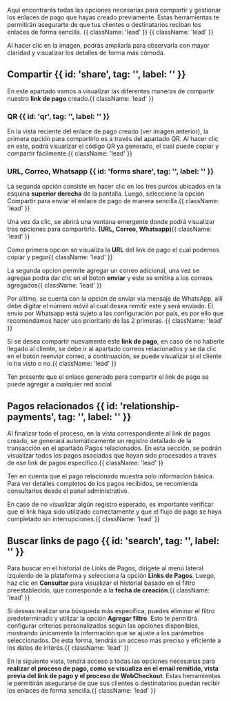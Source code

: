 
<HeroPattern />


Aquí encontrarás todas las opciones necesarias para compartir y gestionar los enlaces de pago que hayas creado previamente. Estas herramientas te permitirán asegurarte de que tus clientes o destinatarios reciban los enlaces de forma sencilla. {{ className: 'lead' }} {{ className: 'lead' }}

<Note>Al hacer clic en la imagen, podrás ampliarla para observarla con mayor claridad y visualizar los detalles de forma más cómoda.</Note>

## Compartir {{ id: 'share', tag: '', label: '' }}

En este apartado vamos a visualizar las diferentes maneras de compartir nuestro **link de pago** creado.{{ className: 'lead' }}

### QR {{ id: 'qr', tag: '', label: '' }}

En la vista reciente del enlace de pago creado (ver imagen anterior), la primera opción para compartirlo es a través del apartado QR. Al hacer clic en este, podrá visualizar el código QR ya generado, el cual puede copiar y compartir fácilmente.{{ className: 'lead' }}

<CenteredContainer>
    <ImageZoom
      src="/Qr_link.webp"
      alt="Qr_link"
      className="w-full h-auto shadow rounded-md my-0 transition-transform duration-300 ease-in-out cursor-pointer hover:scale-110 focus:scale-110" 
    />
</CenteredContainer>

### URL, Correo, Whatsapp {{ id: 'forms share', tag: '', label: '' }}

La segunda opción consiste en hacer clic en los tres puntos ubicados en la esquina **superior derecha** de la pantalla. Luego, seleccione la opción Compartir para enviar el enlace de pago de manera sencilla.{{ className: 'lead' }}


<CenteredContainer>
    <ImageZoom
      src="/Share_link.webp"
      alt="Share_link"
      className="w-full h-auto shadow rounded-md my-0 transition-transform duration-300 ease-in-out cursor-pointer hover:scale-110 focus:scale-110" 
    />
</CenteredContainer>

Una vez da clic, se abrirá una ventana emergente donde podrá visualizar tres opciones para compartirlo. **(URL, Correo, Whatsapp)**{{ className: 'lead' }}

Como primera opcion se visualiza la **URL** del link de pago el cual podemos copiar y pegar{{ className: 'lead' }}


<CenteredContainer>
    <ImageZoom
      src="/Url_link.webp"
      alt="Url_link"
      className="w-full h-auto shadow rounded-md my-0 transition-transform duration-300 ease-in-out cursor-pointer hover:scale-110 focus:scale-110" 
    />
</CenteredContainer>

La segunda opcion permite agregar un correo adicional, una vez se agregue podra dar clic en el boton **enviar** y este se emitira a los correos agregados{{ className: 'lead' }}

<CenteredContainer>
    <ImageZoom
      src="/Email_link.webp"
      alt="Email_link"
      className="w-full h-auto shadow rounded-md my-0 transition-transform duration-300 ease-in-out cursor-pointer hover:scale-110 focus:scale-110" 
    />
</CenteredContainer>

Por último, se cuenta con la opción de enviar vía mensaje de WhatsApp, allí debe digitar el número móvil al cual desea remitir este y será enviado. El envío por Whatsapp está sujeto a las configuración por país, es por ello que recomendamos hacer uso prioritario de las 2 primeras. {{ className: 'lead' }}

<CenteredContainer>
    <ImageZoom
      src="/Wp_link.webp"
      alt="Wp_link"
      className="w-full h-auto shadow rounded-md my-0 transition-transform duration-300 ease-in-out cursor-pointer hover:scale-110 focus:scale-110" 
    />
</CenteredContainer>

Si se desea compartir nuevamente este **link de pago**, en caso de no haberle llegado al cliente, se debe ir al apartado correos relacionados y se da clic en el botón reenviar correo, a continuación, se puede visualizar si el cliente lo ha visto o no.{{ className: 'lead' }}

<Note> Ten presente que el enlace generado para compartir el link de pago se puede agregar a cualquier red social</Note>

## Pagos relacionados {{ id: 'relationship-payments', tag: '', label: '' }}

Al finalizar todo el proceso, en la vista correspondiente al link de pagos creado, se generará automáticamente un registro detallado de la transacción en el apartado Pagos relacionados. En esta sección, se podrán visualizar todos los pagos asociados que hayan sido procesados a través de ese link de pagos específico.{{ className: 'lead' }}

<Note>Ten en cuenta que el pago relacionado muestra solo información básica. Para ver detalles completos de los pagos recibidos, se recomienda consultarlos desde el panel administrativo.</Note>

En caso de no visualizar algún registro esperado, es importante verificar que el link haya sido utilizado correctamente y que el flujo de pago se haya completado sin interrupciones.{{ className: 'lead' }}

## Buscar links de pago {{ id: 'search', tag: '', label: '' }}

Para buscar en el historial de Links de Pagos, dirígete al menú lateral izquierdo de la plataforma y selecciona la opción **Links de Pagos**. Luego, haz clic en **Consultar** para visualizar el historial basado en el filtro preestablecido, que corresponde a la **fecha de creación**.{{ className: 'lead' }}

Si deseas realizar una búsqueda más específica, puedes eliminar el filtro predeterminado y utilizar la opción **Agregar filtro**. Esto te permitirá configurar criterios personalizados según las opciones disponibles, mostrando únicamente la información que se ajuste a los parámetros seleccionados. De esta forma, tendrás un acceso más preciso y eficiente a los datos de interés.{{ className: 'lead' }}

<CenteredContainer>
    <ImageZoom
      src="/Payments/searchPaymentLink.webp"
      alt="Search payment links"
      className="w-full h-auto shadow rounded-md my-0 transition-transform duration-300 ease-in-out cursor-pointer hover:scale-110 focus:scale-110" 
    />
</CenteredContainer>

En la siguiente vista, tendrá acceso a todas las opciones necesarias para **realizar el proceso de pago, como se visualiza en el email remitido, vista previa del link de pago y el proceso de WebCheckout**. Estas herramientas le permitirán asegurarse de que sus clientes o destinatarios puedan recibir los enlaces de forma sencilla.{{ className: 'lead' }}